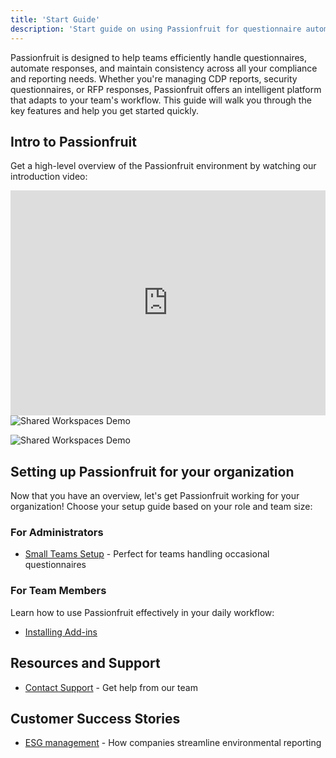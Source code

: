```yaml
---
title: 'Start Guide'
description: 'Start guide on using Passionfruit for questionnaire automation'
---
```



Passionfruit is designed to help teams efficiently handle questionnaires, automate responses, and maintain consistency across all your compliance and reporting needs. Whether you're managing CDP reports, security questionnaires, or RFP responses, Passionfruit offers an intelligent platform that adapts to your team's workflow. This guide will walk you through the key features and help you get started quickly.

## Intro to Passionfruit

Get a high-level overview of the Passionfruit environment by watching our introduction video:

<div className="my-4 rounded-lg overflow-hidden border">
  <iframe
    width="100%"
    height="360"
    src="https://www.loom.com/embed/0f50e665d70d43c48400911629c402e7?sid=e5dd05b3-68a0-4ea2-8502-cc3d4dc8c94c"
    frameBorder="0"
    allowFullScreen
  ></iframe>
</div>

<div>
  <img 
    src="./images/changelog/shared-workspaces.gif" 
    alt="Shared Workspaces Demo" 
    className="rounded-lg"
  />
</div>

![Shared Workspaces Demo](/images/changelog/shared-workspaces.gif)

## Setting up Passionfruit for your organization

Now that you have an overview, let's get Passionfruit working for your organization! Choose your setup guide based on your role and team size:

### For Administrators

- [Small Teams Setup](/installation/microsoft-addins#for-administrators) - Perfect for teams handling occasional questionnaires


### For Team Members

Learn how to use Passionfruit effectively in your daily workflow:
- [Installing Add-ins](/installation/microsoft-addins)

## Resources and Support
- [Contact Support](mailto:support@passionfruit.com) - Get help from our team

## Customer Success Stories

- [ESG management](https://www.passionfruit.earth/use-cases/friesland-campina) - How companies streamline environmental reporting
